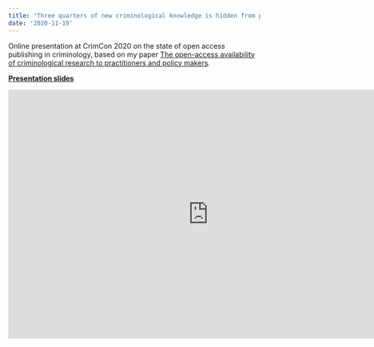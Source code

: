 ```yaml
---
title: "Three quarters of new criminological knowledge is hidden from policy makers"
date: '2020-11-19'
---
```


Online presentation at CrimCon 2020 on the state of open access publishing in criminology, based on my paper [The open-access availability of criminological research to practitioners and policy makers](https://lesscrime.info/publication/criminology-oa/).

[**Presentation slides**](https://doi.org/10.6084/m9.figshare.13259609.v1)

```{=html}
<iframe src="https://widgets.figshare.com/articles/13259609/embed?show_title=1" width="800" height="500" allowfullscreen frameborder="0"></iframe>
```
